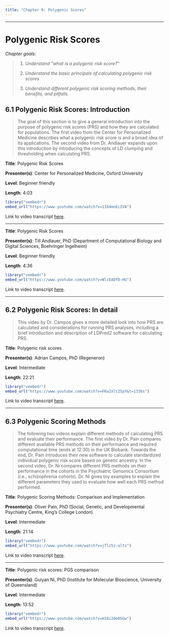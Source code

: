 ```yaml
---
title: "Chapter 6: Polygenic Scores"
---
```


------------------------------------------------------------------------

# Polygenic Risk Scores

*Chapter goals:*

> 1.  *Understand "what is a polygenic risk score?"*
>
> 2.  *Understand the basic principals of calculating polygenic risk scores*
>
> 3.  *Understand different polygenic risk scoring methods, their benefits, and pitfalls.*

## 6.1 Polygenic Risk Scores: Introduction

> The goal of this section is to give a general introduction into the purpose of polygenic risk scores (PRS) and how they are calculated for populations. The first video from the Center for Personalized Medicine describes what a polygenic risk score is and a broad idea of its applications. The second video from Dr. Andlauer expands upon this introduction by introducing the concepts of LD clumping and thresholding when calculating PRS.

**Title**: Polygenic Risk Scores

**Presenter(s)**: Center for Personalized Medicine, Oxford University

**Level**: Beginner friendly

**Length**: 4:03

```r
library("vembedr")
embed_url("https://www.youtube.com/watch?v=1I64mnEcIVA")
```

Link to video transcript [here](chapter6.1_transcript.qmd#sec-video1).

------------------------------------------------------------------------

**Title**: Polygenic Risk Scores

**Presenter(s)**: Till Andlauer, PhD (Department of Computational Biology and Digital Sciences, Boehringer Ingelheim)

**Level**: Beginner friendly

**Length**: 4:36

```r
library("vembedr")
embed_url("https://www.youtube.com/watch?v=WlcEADfD-HU")
```

Link to video transcript [here](chapter6.1_transcript.qmd#sec-video2).

------------------------------------------------------------------------

## 6.2 Polygenic Risk Scores: In detail

> This video by Dr. Campos gives a more detailed look into how PRS are calculated and considerations for running PRS analyses, including a brief introduction and description of LDPred2 software for calculating PRS.

**Title**: Polygenic risk scores

**Presenter(s)**: Adrian Campos, PhD (Regeneron)

**Level**: Intermediate

**Length**: 22:21

```r
library("vembedr")
embed_url("https://www.youtube.com/watch?v=FKw2XltZSpY&t=1336s")
```

Link to video transcript [here](chapter6.1_transcript.qmd#sec-video3).

------------------------------------------------------------------------

## 6.3 Polygenic Scoring Methods

> The following two videos explain different methods of calculating PRS and evaluate their performance. The first video by Dr. Pain compares different available PRS methods on their performance and required computational time (ends at 12:30) in the UK Biobank. Towards the end, Dr. Pain introduces their new software to calculate standardized individual polygenic risk score based on genetic ancestry. In the second video, Dr. Ni compares different PRS methods on their performance in the cohorts in the Psychiatric Genomics Consortium (i.e., schizophrenia cohorts). Dr. Ni gives toy examples to explain the different parameters they used to evaluate how well each PRS method performed.

**Title**: Polygenic Scoring Methods: Comparison and Implementation

**Presenter(s)**: Oliver Pain, PhD (Social, Genetic, and Developmental Psychiatry Centre, King's College London)

**Level**: Intermediate

**Length**: 21:14

```r
library("vembedr")
embed_url("https://www.youtube.com/watch?v=jTlz5z-alts")
```

Link to video transcript [here](chapter6.1_transcript.qmd#sec-video4).

------------------------------------------------------------------------

**Title**: Polygenic risk scores: PGS comparison

**Presenter(s)**: Guiyan Ni, PhD (Institute for Molecular Bioscience, University of Queensland)

**Level**: Intermediate

**Length**: 13:52

```r
library("vembedr")
embed_url("https://www.youtube.com/watch?v=H18i2Oe05Gw")
```

Link to video transcript [here](chapter6.1_transcript.qmd#sec-video5).
